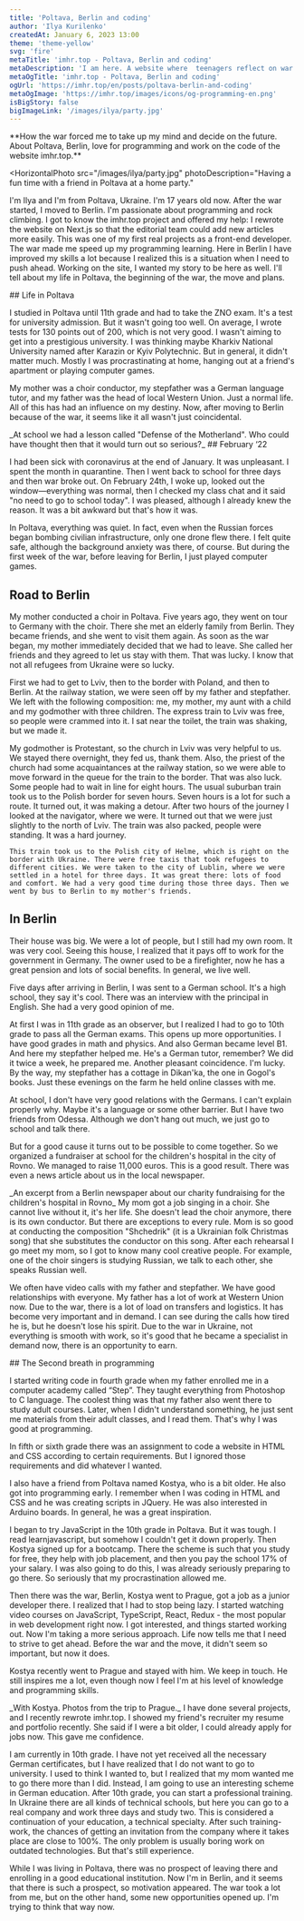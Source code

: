 ```yaml
---
title: 'Poltava, Berlin and coding'
author: 'Ilya Kurilenko'
createdAt: January 6, 2023 13:00
theme: 'theme-yellow'
svg: 'fire'
metaTitle: 'imhr.top - Poltava, Berlin and coding'
metaDescription: 'I am here. A website where  teenagers reflect on war and peace.'
metaOgTitle: 'imhr.top - Poltava, Berlin and coding'
ogUrl: 'https://imhr.top/en/posts/poltava-berlin-and-coding'
metaOgImage: 'https://imhr.top/images/icons/og-programming-en.png'
isBigStory: false
bigImageLink: '/images/ilya/party.jpg'
---
```


<Heading img="/images/ilya/heading.jpg" photoLeft />

<Medium>
  **How the war forced me to take up my mind and decide on the future. About Poltava, Berlin, love for programming and work on the code of the website imhr.top.**
</Medium>

<HorizontalPhoto
  src="/images/ilya/party.jpg"
  photoDescription="Having a fun time with a friend in Poltava at a home party."
>
  I'm Ilya and I'm from Poltava, Ukraine. I'm 17 years old now. After the war started, I moved to Berlin. I'm passionate about programming and rock climbing. I got to know the imhr.top project and offered my help: I rewrote the website on Next.js so that the editorial team could add new articles more easily. This was one of my first real projects as a front-end developer. The war made me speed up my programming learning. Here in Berlin I have improved my skills a lot because I realized this is a situation when I need to push ahead. Working on the site, I wanted my story to be here as well. I'll tell about my life in Poltava, the beginning of the war, the move and plans.
</HorizontalPhoto>

<Medium>
  ## Life in Poltava

  I studied in Poltava until 11th grade and had to take the ZNO exam. It's a test for university admission. But it wasn't going too well. On average, I wrote tests for 130 points out of 200, which is not very good. I wasn't aiming to get into a prestigious university. I was thinking maybe Kharkiv National University named after Karazin or Kyiv Polytechnic. But in general, it didn't matter much. Mostly I was procrastinating at home, hanging out at a friend's apartment or playing computer games. 

  My mother was a choir conductor, my stepfather was a German language tutor, and my father was the head of local Western Union. Just a normal life. All of this has had an influence on my destiny. Now, after moving to Berlin because of the war, it seems like it all wasn't just coincidental.

</Medium>

<Medium>
  <PhotoAndText src='/images/ilya/military.jpg'>
    _At school we had a lesson called "Defense of the Motherland". Who could have thought then that it would turn out so serious?_
  </PhotoAndText>
</Medium>

<Medium>
  ## February ‘22

  I had been sick with coronavirus at the end of January. It was unpleasant. I spent the month in quarantine. Then I went back to school for three days and then war broke out. On February 24th, I woke up, looked out the window—everything was normal, then I checked my class chat and it said "no need to go to school today". I was pleased, although I already knew the reason. It was a bit awkward but that's how it was. 

  In Poltava, everything was quiet. In fact, even when the Russian forces began bombing civilian infrastructure, only one drone flew there. I felt quite safe, although the background anxiety was there, of course. But during the first week of the war, before leaving for Berlin, I just played computer games.

  ## Road to Berlin

  My mother conducted a choir in Poltava. Five years ago, they went on tour to Germany with the choir. There she met an elderly family from Berlin. They became friends, and she went to visit them again. As soon as the war began, my mother immediately decided that we had to leave. She called her friends and they agreed to let us stay with them. That was lucky. I know that not all refugees from Ukraine were so lucky.

  First we had to get to Lviv, then to the border with Poland, and then to Berlin. At the railway station, we were seen off by my father and stepfather. We left with the following composition: me, my mother, my aunt with a child and my godmother with three children. The express train to Lviv was free, so people were crammed into it. I sat near the toilet, the train was shaking, but we made it.

  My godmother is Protestant, so the church in Lviv was very helpful to us. We stayed there overnight, they fed us, thank them. Also, the priest of the church had some acquaintances at the railway station, so we were able to move forward in the queue for the train to the border. That was also luck. Some people had to wait in line for eight hours.
  <VerticalVideoAndText src="/video/ilya/lviv-poland.mp4" caption="Video from the phone from the trip to Lviv&nbsp;—&nbsp;the border with Poland" poster="/video/ilya/lviv-poland-poster.jpg">
    The usual suburban train took us to the Polish border for seven hours. Seven hours is a lot for such a route. It turned out, it was making a detour. After two hours of the journey I looked at the navigator, where we were. It turned out that we were just slightly to the north of Lviv. The train was also packed, people were standing. It was a hard journey.

    This train took us to the Polish city of Helme, which is right on the border with Ukraine. There were free taxis that took refugees to different cities. We were taken to the city of Lublin, where we were settled in a hotel for three days. It was great there: lots of food and comfort. We had a very good time during those three days. Then we went by bus to Berlin to my mother's friends.
  </VerticalVideoAndText>
</Medium>

<Medium>

## In Berlin

  Their house was big. We were a lot of people, but I still had my own room. It was very cool. Seeing this house, I realized that it pays off to work for the government in Germany. The owner used to be a firefighter, now he has a great pension and lots of social benefits. In general, we live well.

  Five days after arriving in Berlin, I was sent to a German school. It's a high school, they say it's cool. There was an interview with the principal in English. She had a very good opinion of me.

  At first I was in 11th grade as an observer, but I realized I had to go to 10th grade to pass all the German exams. This opens up more opportunities. I have good grades in math and physics. And also German became level B1. And here my stepfather helped me. He's a German tutor, remember? We did it twice a week, he prepared me. Another pleasant coincidence. I'm lucky. By the way, my stepfather has a cottage in Dikan'ka, the one in Gogol's books. Just these evenings on the farm he held online classes with me.

  At school, I don't have very good relations with the Germans. I can't explain properly why. Maybe it's a language or some other barrier. But I have two friends from Odessa. Although we don't hang out much, we just go to school and talk there.

  But for a good cause it turns out to be possible to come together. So we organized a fundraiser at school for the children's hospital in the city of Rovno. We managed to raise 11,000 euros. This is a good result. There was even a news article about us in the local newspaper.

</Medium>

<Medium>
  <PhotoAndText src='/images/ilya/newspaper.jpg'>
    _An excerpt from a Berlin newspaper about our charity fundraising for the children's hospital in Rovno_
  </PhotoAndText>
</Medium>

<Medium>
  My mom got a job singing in a choir. She cannot live without it, it's her life. She doesn't lead the choir anymore, there is its own conductor. But there are exceptions to every rule. Mom is so good at conducting the composition "Shchedrik" (it is a Ukrainian folk Christmas song) that she substitutes the conductor on this song. After each rehearsal I go meet my mom, so I got to know many cool creative people. For example, one of the choir singers is studying Russian, we talk to each other, she speaks Russian well.

  We often have video calls with my father and stepfather. We have good relationships with everyone. My father has a lot of work at Western Union now. Due to the war, there is a lot of load on transfers and logistics. It has become very important and in demand. I can see during the calls how tired he is, but he doesn't lose his spirit. Due to the war in Ukraine, not everything is smooth with work, so it's good that he became a specialist in demand now, there is an opportunity to earn.
</Medium>

<Medium>
  ## The Second breath in programming

  I started writing code in fourth grade when my father enrolled me in a computer academy called “Step”. They taught everything from Photoshop to C language. The coolest thing was that my father also went there to study adult courses. Later, when I didn't understand something, he just sent me materials from their adult classes, and I read them. That's why I was good at programming.

  In fifth or sixth grade there was an assignment to code a website in HTML and CSS according to certain requirements. But I ignored those requirements and did whatever I wanted.

  I also have a friend from Poltava named Kostya, who is a bit older. He also got into programming early. I remember when I was coding in HTML and CSS and he was creating scripts in JQuery. He was also interested in Arduino boards. In general, he was a great inspiration.

  I began to try JavaScript in the 10th grade in Poltava. But it was tough. I read learnjavascript, but somehow I couldn't get it down properly. Then Kostya signed up for a bootcamp. There the scheme is such that you study for free, they help with job placement, and then you pay the school 17% of your salary. I was also going to do this, I was already seriously preparing to go there. So seriously that my procrastination allowed me.

  Then there was the war, Berlin, Kostya went to Prague, got a job as a junior developer there. I realized that I had to stop being lazy. I started watching video courses on JavaScript, TypeScript, React, Redux - the most popular in web development right now. I got interested, and things started working out. Now I'm taking a more serious approach. Life now tells me that I need to strive to get ahead. Before the war and the move, it didn't seem so important, but now it does.

  Kostya recently went to Prague and stayed with him. We keep in touch. He still inspires me a lot, even though now I feel I'm at his level of knowledge and programming skills.
</Medium>

<Medium>
  <PhotoAndText src='/images/ilya/with-kostya.jpg'>
    _With Kostya. Photos from the trip to Prague._
  </PhotoAndText>
</Medium>

<Medium>
  I have done several projects, and I recently rewrote imhr.top. I showed my friend's recruiter my resume and portfolio recently. She said if I were a bit older, I could already apply for jobs now. This gave me confidence.

  I am currently in 10th grade. I have not yet received all the necessary German certificates, but I have realized that I do not want to go to university. I used to think I wanted to, but I realized that my mom wanted me to go there more than I did. Instead, I am going to use an interesting scheme in German education. After 10th grade, you can start a professional training. In Ukraine there are all kinds of technical schools, but here you can go to a real company and work three days and study two. This is considered a continuation of your education, a technical specialty. After such training-work, the chances of getting an invitation from the company where it takes place are close to 100%. The only problem is usually boring work on outdated technologies. But that's still experience.

  While I was living in Poltava, there was no prospect of leaving there and enrolling in a good educational institution. Now I'm in Berlin, and it seems that there is such a prospect, so motivation appeared. The war took a lot from me, but on the other hand, some new opportunities opened up. I'm trying to think that way now.
</Medium>